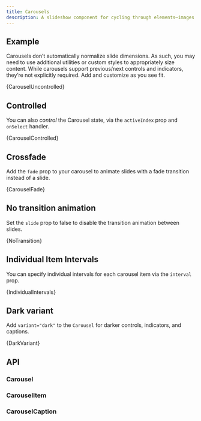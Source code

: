 ```yaml
---
title: Carousels
description: A slideshow component for cycling through elements—images or slides of text—like a carousel.
---
```



## Example

Carousels don’t automatically normalize slide dimensions. As such, you
may need to use additional utilities or custom styles to appropriately
size content. While carousels support previous/next controls and
indicators, they’re not explicitly required. Add and customize as you
see fit.

<CodeBlock language="jsx" live>
  {CarouselUncontrolled}
</CodeBlock>

## Controlled

You can also _control_ the Carousel state, via the
`activeIndex` prop and `onSelect` handler.

<CodeBlock language="jsx" live>
  {CarouselControlled}
</CodeBlock>

## Crossfade

Add the `fade` prop to your carousel to animate slides with a fade transition instead of a slide.

<CodeBlock language="jsx" live>
  {CarouselFade}
</CodeBlock>

## No transition animation

Set the `slide` prop to false to disable the transition animation between slides.

<CodeBlock language="jsx" live>
  {NoTransition}
</CodeBlock>

## Individual Item Intervals

You can specify individual intervals for each carousel item via the `interval`
prop.

<CodeBlock language="jsx" live>
  {IndividualIntervals}
</CodeBlock>

## Dark variant

Add `variant="dark"` to the `Carousel` for darker controls, indicators, and captions.

<CodeBlock language="jsx" live>
  {DarkVariant}
</CodeBlock>

## API

### Carousel

<PropsTable name="Carousel" />

### CarouselItem

<PropsTable name="CarouselItem" />

### CarouselCaption

<PropsTable name="CarouselCaption" />
